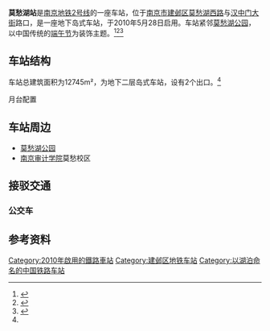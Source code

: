 {{Station Infobox
|Station Name = 莫愁湖
|Engname = MOCHOUHU
|linecolour = {{南京地铁线路色|2}}
|linecolour2 = {{南京地铁线路色|7}} 
|Image = 莫愁湖站站台20220529 01.jpg
|Caption = 莫愁湖站
|Number = 
|Code = 
|Location = [[江苏省|江苏省]][[南京市|南京市]][[建邺区|建邺区]][[莫愁湖西路|莫愁湖西路]][[汉中门大街|汉中门大街]]
|Coord = {{coord|32.037225|118.758961|format=dms|type:railwaystation_region:CN}}
|Colour = 
|Type = 地下五层岛式车站，地下二层为2号线站台,地下三层为换乘层，地下四层为设备层，地下五层为7号线站台
|Line = {{RailwayLineColor|{{南京地铁线路色|2}}|■}}[[南京地铁2号线|南京地铁2号线]]<br />[[南京地铁7号线|南京地铁7号线]]（建設中）
|connections  = [[南京公交|南京公交]]
|Interchange = 
|Hall = 
|Open = 2010年5月28日（2号线站台）
|Platform = 
|Elevator for disabled = 
|Escalator = 
|Exit = 
|Transport = 
|Openhours = 
|Time First = 
|Time Last = 
|Map = 
<!--以下为车站线路指向功能，非必要参数-->
|Linename1 = {{RailwayLineColor|{{南京地铁线路色|2}}|■}}[[南京地铁2号线|南京地铁2号线]]
|start1 = [[油坊桥站|油坊桥]]
|pre1 =[[云锦路站_(南京)|云锦路]]
|next1 = [[汉中门站|汉中门]]
|end1 = [[经天路站|经天路]]
}}

'''莫愁湖站'''是[[南京地铁|南京地铁]][[南京地铁2号线|2号线]]的一座车站，位于[[南京市|南京市]][[建邺区|建邺区]][[莫愁湖西路|莫愁湖西路]]与[[汉中门大街|汉中门大街]]路口，是一座地下岛式车站，于2010年5月28日启用。车站紧邻[[莫愁湖|莫愁湖公园]]，以中国传统的[[端午节|端午节]]为装饰主题。<ref>{{cite web|url=http://epaper.yangtse.com/yzwb/2010-05/27/content_138600.htm|title=地铁新线开通! 一号线南延线明晨6点运营 二号线明天上午10点运营|publisher=扬子晚报|deadurl=yes|archiveurl=https://web.archive.org/web/20131113082356/http://epaper.yangtse.com/yzwb/2010-05/27/content_138600.htm|archivedate=2013-11-13}}</ref><ref name="nj-dt">{{cite web|url=http://www.nj-dt.com/index2_8.asp|title=车站简介|publisher=南京地铁|deadurl=yes|archiveurl=https://web.archive.org/web/20131106014733/http://www.nj-dt.com/index2_8.asp|archivedate=2013-11-06}}</ref><ref>{{cite web|url=http://js.xhby.net/system/2010/04/21/010732431.shtml|title=节日文化墙现身地铁二号线|publisher=南京晨报}}</ref>

==车站结构==
车站总建筑面积为12745m²，为地下二层岛式车站，设有2个出口。<ref name="nj-dt"/>

;月台配置
{{RailStStart|c=北}}
{{RailStLine|||line=[[南京地铁2号线|南京地铁2号线]]|station=[[元通站|元通]]·[[油坊桥站|油坊桥]]|dir=l}}
{{RailStPlatform|岛}}
{{RailStLine|||line=[[南京地铁2号线|南京地铁2号线]]|station=[[新街口站_(南京)|新街口]]·[[经天路站|经天路]]|dir=r}}
{{RailStEnd|c=南}}

==车站周边==
*[[莫愁湖|莫愁湖公园]]
*[[南京审计学院|南京审计学院]]莫愁校区

==接驳交通==
===公交车===
{{南京公交线路简单列表|station=汉中门大街东（近1出口）|Y5|9|68|75|78|82|104|127|502|552}}
{{南京公交线路简单列表|station=莫愁湖公园西门（近2出口）|D9|20|20区间|20高峰|78|92|109}}
{{南京公交线路简单列表|station=莫愁新寓（近2出口）|Y5|Y12|9|20|20区间|20高峰|68|75|82|104|127|502|552}}

==参考资料==
{{reflist}}

{{南京地铁2号线车站}}
{{南京地铁7号线车站}}

[[Category:2010年啟用的鐵路車站|Category:2010年啟用的鐵路車站]]
[[Category:建邺区地铁车站|Category:建邺区地铁车站]]
[[Category:以湖泊命名的中国铁路车站|Category:以湖泊命名的中国铁路车站]]